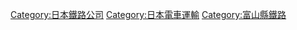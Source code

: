 {{Commonscat|Toyama Chiho Railway}}
{{catmore}}
{{DEFAULTSORT:Toyama Chiho Railway}}
[[Category:日本鐵路公司|Category:日本鐵路公司]]
[[Category:日本電車運輸|Category:日本電車運輸]]
[[Category:富山縣鐵路|Category:富山縣鐵路]]